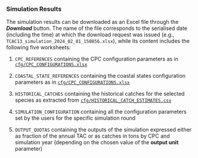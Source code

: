 ### Simulation Results {#simulationResults}

The simulation results can be downloaded as an Excel file through the ***Download*** button. The name of the file corresponds to the serialised date (including the time) at which the download request was issued (e.g., `TCAC13_simulation_2024_02_01_150856.xlsx`), while its content includes the following five worksheets:

1.  `CPC_REFERENCES` containing the CPC configuration parameters as in [`cfg/CPC_CONFIGURATIONS.xlsx`](./CPC_CONFIGURATIONS.xlsx)

2.  `COASTAL_STATE_REFERENCES` containing the coastal states configuration parameters as in [`cfg/CPC_CONFIGURATIONS.xlsx`](./CPC_CONFIGURATIONS.xlsx)

3.  `HISTORICAL_CATCHES` containing the historical catches for the selected species as extracted from [`cfg/HISTORICAL_CATCH_ESTIMATES.csv`](./HISTORICAL_CATCH_ESTIMATES.csv)

4.  `SIMULATION_CONFIGURATION` containing all the configuration parameters set by the users for the specific simulation round

5.  `OUTPUT_QUOTAS` containing the outputs of the simulation expressed either as fraction of the annual TAC or as catches in tons by CPC and simulation year (depending on the chosen value of the **output unit** parameter)
